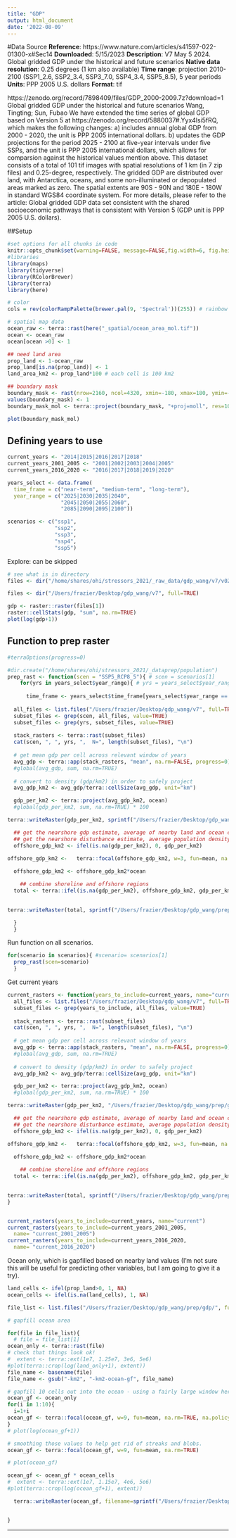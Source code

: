 ```yaml
---
title: "GDP"
output: html_document
date: '2022-08-09'
---
```


#Data Source
**Reference**: https://www.nature.com/articles/s41597-022-01300-x#Sec14
**Downloaded**: 5/15/2023
**Description**: V7 May 5 2024. Global gridded GDP under the historical and future scenarios
**Native data resolution**: 0.25 degrees (1 km also available)
**Time range**: projection 2010-2100 (SSP1_2.6, SSP2_3.4, SSP3_7.0, SSP4_3.4, SSP5_8.5), 5 year periods
**Units**: PPP 2005 U.S. dollars
**Format**:  tif

https://zenodo.org/record/7898409/files/GDP_2000-2009.7z?download=1
Global gridded GDP under the historical and future scenarios
Wang, Tingting;  Sun, Fubao
We have extended the time series of global GDP based on Version 5 at https://zenodo.org/record/5880037#.Yyx4lsi5fRQ, which makes the following changes:
a) includes annual global GDP from 2000 - 2020, the unit is PPP 2005 international dollars. 
b) updates the GDP projections for the period 2025 - 2100 at five-year intervals under five SSPs, and the unit is PPP 2005 international dollars, which allows for comparsion against the historical values mention above.
This dataset consists of a total of 101 tif images with spatial resolutions of 1 km (in 7 zip files) and 0.25-degree, respectively. The gridded GDP are distributed over land, with Antarctica, oceans, and some non-illuminated or depopulated areas marked as zero. The spatial extents are 90S - 90N and 180E - 180W in standard WGS84 coordinate system.
For more details, please refer to the article: Global gridded GDP data set consistent with the shared socioeconomic pathways that is consistent with Version 5 (GDP unit is PPP 2005 U.S. dollars).



##Setup  

```r
#set options for all chunks in code
knitr::opts_chunk$set(warning=FALSE, message=FALSE,fig.width=6, fig.height=6)
#libraries
library(maps)
library(tidyverse)
library(RColorBrewer)
library(terra)
library(here)

# color
cols = rev(colorRampPalette(brewer.pal(9, 'Spectral'))(255)) # rainbow color scheme

# spatial map data
ocean_raw <- terra::rast(here("_spatial/ocean_area_mol.tif"))
ocean <- ocean_raw
ocean[ocean >0] <- 1

## need land area
prop_land <- 1-ocean_raw 
prop_land[is.na(prop_land)] <- 1
land_area_km2 <- prop_land*100 # each cell is 100 km2

## boundary mask
boundary_mask <- rast(nrow=2160, ncol=4320, xmin=-180, xmax=180, ymin=-90, ymax=90)
values(boundary_mask) <- 1
boundary_mask_mol <- terra::project(boundary_mask, "+proj=moll", res=10000)

plot(boundary_mask_mol)

```

## Defining years to use
```r

current_years <- "2014|2015|2016|2017|2018"
current_years_2001_2005 <- "2001|2002|2003|2004|2005"
current_years_2016_2020 <- "2016|2017|2018|2019|2020"

years_select <- data.frame(
  time_frame = c("near-term", "medium-term", "long-term"),
  year_range = c("2025|2030|2035|2040",
                 "2045|2050|2055|2060",
                 "2085|2090|2095|2100"))

scenarios <- c("ssp1", 
               "ssp2",
               "ssp3",
               "ssp4",
               "ssp5")

```


Explore: can be skipped
```r

# see what is in directory
files <- dir("/home/shares/ohi/stressors_2021/_raw_data/gdp_wang/v7/v025_degree", full=TRUE)

files <- dir("/Users/frazier/Desktop/gdp_wang/v7", full=TRUE)

gdp <- raster::raster(files[1]) 
raster::cellStats(gdp, "sum", na.rm=TRUE)
plot(log(gdp+1))

```


## Function to prep raster
```r
#terraOptions(progress=0)

#dir.create("/home/shares/ohi/stressors_2021/_dataprep/population")
prep_rast <- function(scen = "SSP5_RCP8_5"){ # scen = scenarios[1]
    for(yrs in years_select$year_range){ # yrs = years_select$year_range[1]
  
      time_frame <- years_select$time_frame[years_select$year_range == yrs]
      
  all_files <- list.files("/Users/frazier/Desktop/gdp_wang/v7", full=TRUE)
  subset_files <- grep(scen, all_files, value=TRUE)
  subset_files <- grep(yrs, subset_files, value=TRUE)
  
  stack_rasters <- terra::rast(subset_files)
  cat(scen, ", ", yrs, ",  N=", length(subset_files), "\n")
  
  # get mean gdp per cell across relevant window of years
  avg_gdp <- terra::app(stack_rasters, "mean", na.rm=FALSE, progress=0)
  #global(avg_gdp, sum, na.rm=TRUE)
  
  # convert to density (gdp/km2) in order to safely project
  avg_gdp_km2 <- avg_gdp/terra::cellSize(avg_gdp, unit="km")

  gdp_per_km2 <- terra::project(avg_gdp_km2, ocean)
  #global(gdp_per_km2, sum, na.rm=TRUE) * 100

terra::writeRaster(gdp_per_km2, sprintf("/Users/frazier/Desktop/gdp_wang/prep/gdp/gdp-per-km2_%s_%s.tif", scen, time_frame), overwrite=TRUE)

  ## get the nearshore gdp estimate, average of nearby land and ocean cells (these are zero gdp, following same protocol as in human population script) 
  ## get the nearshore disturbance estimate, average population density of nearby land and ocean cells (these are zero population) 
  offshore_gdp_km2 <- ifel(is.na(gdp_per_km2), 0, gdp_per_km2) 

offshore_gdp_km2 <-   terra::focal(offshore_gdp_km2, w=3, fun=mean, na.rm=TRUE)
      
  offshore_gdp_km2 <- offshore_gdp_km2*ocean 

    ## combine shoreline and offshore regions
  total <- terra::ifel(is.na(gdp_per_km2), offshore_gdp_km2, gdp_per_km2)  

  
terra::writeRaster(total, sprintf("/Users/frazier/Desktop/gdp_wang/prep/gdp/gdp-per-km2-extended_%s_%s.tif", scen, time_frame), overwrite=TRUE)

  }
  }


```

Run function on all scenarios.
```r
for(scenario in scenarios){ #scenario= scenarios[1]
  prep_rast(scen=scenario)
  }
```

Get current years
```r

current_rasters <- function(years_to_include=current_years, name="current"){
  all_files <- list.files("/Users/frazier/Desktop/gdp_wang/v7", full=TRUE)
  subset_files <- grep(years_to_include, all_files, value=TRUE)
  
  stack_rasters <- terra::rast(subset_files)
  cat(scen, ", ", yrs, ",  N=", length(subset_files), "\n")
  
  # get mean gdp per cell across relevant window of years
  avg_gdp <- terra::app(stack_rasters, "mean", na.rm=FALSE, progress=0)
  #global(avg_gdp, sum, na.rm=TRUE)
  
  # convert to density (gdp/km2) in order to safely project
  avg_gdp_km2 <- avg_gdp/terra::cellSize(avg_gdp, unit="km")

  gdp_per_km2 <- terra::project(avg_gdp_km2, ocean)
  #global(gdp_per_km2, sum, na.rm=TRUE) * 100

terra::writeRaster(gdp_per_km2, "/Users/frazier/Desktop/gdp_wang/prep/gdp/gdp-per-km2_current.tif", overwrite=TRUE)

  ## get the nearshore gdp estimate, average of nearby land and ocean cells (these are zero gdp, following same protocol as in human population script) 
  ## get the nearshore disturbance estimate, average population density of nearby land and ocean cells (these are zero population) 
  offshore_gdp_km2 <- ifel(is.na(gdp_per_km2), 0, gdp_per_km2) 

offshore_gdp_km2 <-   terra::focal(offshore_gdp_km2, w=3, fun=mean, na.rm=TRUE)
      
  offshore_gdp_km2 <- offshore_gdp_km2*ocean 

    ## combine shoreline and offshore regions
  total <- terra::ifel(is.na(gdp_per_km2), offshore_gdp_km2, gdp_per_km2)  

  
terra::writeRaster(total, sprintf("/Users/frazier/Desktop/gdp_wang/prep/gdp/gdp-per-km2-extended_%s.tif", as.character(name)), overwrite=TRUE)
}


current_rasters(years_to_include=current_years, name="current")
current_rasters(years_to_include=current_years_2001_2005, 
  name= "current_2001_2005")
current_rasters(years_to_include=current_years_2016_2020, 
  name= "current_2016_2020")

```

Ocean only, which is gapfilled based on nearby land values (I'm not sure this will be useful for predicting other variables, but I am going to give it a try).

```r

land_cells <- ifel(prop_land>0, 1, NA)
ocean_cells <- ifel(is.na(land_cells), 1, NA)

file_list <- list.files("/Users/frazier/Desktop/gdp_wang/prep/gdp/", full=TRUE)

# gapfill ocean area

for(file in file_list){
  # file = file_list[1]
ocean_only <- terra::rast(file) 
# check that things look ok!    
#  extent <- terra::ext(1e7, 1.25e7, 3e6, 5e6)  
#plot(terra::crop(log(land_only+1), extent))
file_name <- basename(file)
file_name <- gsub("-km2", "-km2-ocean-gf", file_name)

# gapfill 10 cells out into the ocean - using a fairly large window here.
ocean_gf <- ocean_only
for(i in 1:10){
  i=1+i
ocean_gf <- terra::focal(ocean_gf, w=9, fun=mean, na.rm=TRUE, na.policy="only")
}
# plot(log(ocean_gf+1))

# smoothing those values to help get rid of streaks and blobs.
ocean_gf <- terra::focal(ocean_gf, w=9, fun=mean, na.rm=TRUE)

# plot(ocean_gf)

ocean_gf <- ocean_gf * ocean_cells
#  extent <- terra::ext(1e7, 1.15e7, 4e6, 5e6)  
#plot(terra::crop(log(ocean_gf+1), extent))

  terra::writeRaster(ocean_gf, filename=sprintf("/Users/frazier/Desktop/gdp_wang/prep/gdp/%s", file_name), overwrite=TRUE)


}


```


***
